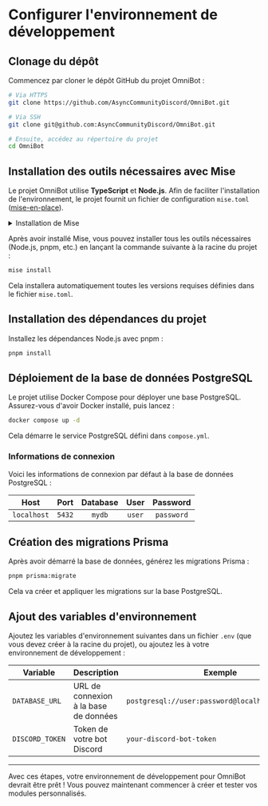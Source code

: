 
# Configurer l'environnement de développement

## Clonage du dépôt

Commencez par cloner le dépôt GitHub du projet OmniBot :

```bash
# Via HTTPS
git clone https://github.com/AsyncCommunityDiscord/OmniBot.git

# Via SSH
git clone git@github.com:AsyncCommunityDiscord/OmniBot.git

# Ensuite, accédez au répertoire du projet
cd OmniBot
```

## Installation des outils nécessaires avec Mise

Le projet OmniBot utilise **TypeScript** et **Node.js**. Afin de faciliter l'installation de l'environnement, le projet
fournit un fichier de configuration `mise.toml` ([mise-en-place](https://mise.jdx.dev/)).

<details>
    <summary>
        Installation de Mise
    </summary>
    Si vous n'avez pas encore installé Mise, vous pouvez le faire en suivant les instructions ci-dessous selon votre
    système d'exploitation. Pour plus d'informations, consultez [le site officiel](https://mise.jdx.dev/installing-mise.html).
    <Tabs>
        <TabItem value={"windows"} label="Windows" default>
            Pour installer Mise, vous pouvez utiliser la commande suivante dans PowerShell :

            ```powershell
            # Installation via Winget
            winget install jdx.mise

            # Installation via Scoop
            scoop install mise

            # Installation via Chocolatey
            choco install mise
            ```
        </TabItem>

        <TabItem value={"unix"} label="Unix">
            Pour installer Mise, vous pouvez utiliser la commande suivante dans votre terminal :
            ```bash
            curl https://mise.run | sh
            ```
        </TabItem>
    </Tabs>
</details>


Après avoir installé Mise, vous pouvez installer tous les outils nécessaires (Node.js, pnpm, etc.) en lançant la commande suivante à la racine du projet :

```bash
mise install
```

Cela installera automatiquement toutes les versions requises définies dans le fichier `mise.toml`.

## Installation des dépendances du projet

Installez les dépendances Node.js avec pnpm :

```bash
pnpm install
```

## Déploiement de la base de données PostgreSQL

Le projet utilise Docker Compose pour déployer une base PostgreSQL. Assurez-vous d'avoir Docker installé, puis lancez :

```bash
docker compose up -d
```

Cela démarre le service PostgreSQL défini dans `compose.yml`.

### Informations de connexion
Voici les informations de connexion par défaut à la base de données PostgreSQL :

|    Host     |  Port  | Database |  User  |  Password  |
|:-----------:|:------:|:--------:|:------:|:----------:|
| `localhost` | `5432` |  `mydb`  | `user` | `password` |

## Création des migrations Prisma

Après avoir démarré la base de données, générez les migrations Prisma :

```bash
pnpm prisma:migrate
```

Cela va créer et appliquer les migrations sur la base PostgreSQL.

## Ajout des variables d'environnement
Ajoutez les variables d'environnement suivantes dans un fichier `.env` (que vous devez créer à la racine du projet), ou ajoutez
les à votre environnement de développement :

| Variable        | Description                           | Exemple                                          |
|-----------------|---------------------------------------|--------------------------------------------------|
| `DATABASE_URL`  | URL de connexion à la base de données | `postgresql://user:password@localhost:5432/mydb` |
| `DISCORD_TOKEN` | Token de votre bot Discord            | `your-discord-bot-token`                         |


---

Avec ces étapes, votre environnement de développement pour OmniBot devrait être prêt ! Vous pouvez maintenant commencer
à créer et tester vos modules personnalisés.